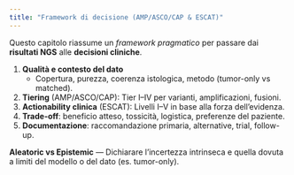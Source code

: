 ```yaml
---
title: "Framework di decisione (AMP/ASCO/CAP & ESCAT)"
---
```


Questo capitolo riassume un *framework pragmatico* per passare dai **risultati NGS** alle **decisioni cliniche**.

1. **Qualità e contesto del dato**
   - Copertura, purezza, coerenza istologica, metodo (tumor-only vs matched).
2. **Tiering** (AMP/ASCO/CAP): Tier I–IV per varianti, amplificazioni, fusioni.
3. **Actionability clinica** (ESCAT): Livelli I–V in base alla forza dell'evidenza.
4. **Trade-off**: beneficio atteso, tossicità, logistica, preferenze del paziente.
5. **Documentazione**: raccomandazione primaria, alternative, trial, follow-up.

::: callout-note
**Aleatoric vs Epistemic** — Dichiarare l'incertezza intrinseca e quella dovuta a limiti del modello o del dato (es. tumor-only).
:::
